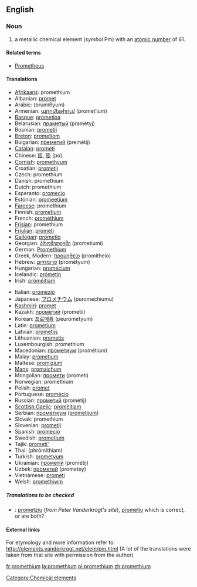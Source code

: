 {{See|Promethium}}
==English==

{{elements|Pm|neodymium|Nd|samarium|Sm}}
===Noun===
{{en-noun-unc}}
{{wikipedia}}

# a metallic chemical element (''symbol'' Pm) with an [[atomic number]] of 61.

====Related terms====
*[[w:Prometheus|Prometheus]]<!--from which "promethium" is derived-->

====Translations====
{{top}}
*[[Afrikaans]]: promethium
*Albanian: [[promet]]
*Arabic: {{ARchar|[[بروميثيوم]]}} (brumíθyum) {{m}}
*Armenian: [[պրոմեթիում]] (promet‘ium)
*[[Basque]]: [[prometioa]]
*Belarusian: [[праметый]] (pramétyj) {{m}}
*Bosnian: [[prometij]]
*[[Breton]]: [[prometiom]]
*Bulgarian: [[преметий]] (premétij) {{m}}
*[[Catalan]]: [[prometi]]
*Chinese: [[鉕]], [[钷]] (po)
*[[Cornish]]: [[promethyum]]
*Croatian: [[prometij]]
*Czech: promethium
*Danish: promethium
*Dutch: promethium {{n}}
*Esperanto: [[promecio]]
*Estonian: [[promeetium]]
*[[Faroese]]: promethium
*Finnish: [[prometium]]
*French: [[prométhium]] {{m}}
*[[Frisian]]: promethium
*[[Friulian]]: [[prometi]]
*[[Gallegan]]: [[prometio]]
*Georgian: [[პრომეთიუმი]] (prometiumi)
*German: [[Promethium]] {{n}}
*Greek, Modern: [[προμηθείο]] (promitheío) {{n}}
*Hebrew: [[פרומתיום]] (prométyum)
*Hungarian: [[promécium]]
*Icelandic: [[prómetín]]
*Irish: [[próméitiam]]
{{mid}}
*Italian: [[promezio]] {{m}}
*Japanese: [[プロメチウム]] (puromechiumu)
*[[Kashmiri]]: [[promet]]
*Kazakh: [[прометий]] (prometii)
*Korean: [[프로메튬]] (peurometyum)
*Latin: [[prometium]]
*Latvian: [[prometijs]]
*Lithuanian: [[prometis]]
*Luxembourgish: promethium
*Macedonian: [[прометиум]] (prométium) {{m}}
*Malay: [[prometium]]
*Maltese: [[promizjum]]
*[[Manx]]: [[promaiçhum]]
*Mongolian: [[промети]] (prometi)
*Norwegian: promethium
*Polish: [[promet]] {{m}}
*Portuguese: [[promécio]] {{m}}
*Russian: [[прометий]] (prométij) {{m}}
*[[Scottish Gaelic]]: [[promèitiam]]
*Serbian: [[прометиjум]] ([[prometijum]]) {{m}}
*Slovak: promethium
*Slovenian: [[prometij]]
*Spanish: [[promecio]] {{m}}
*Swedish: [[prometium]]
*Tajik: [[prometi']]
*Thai: {{THchar|[[โพรมีเทียม]]}} (phrōmīthiam)
*Turkish: [[prometyum]]
*Ukrainian: [[прометій]] (prométij) {{m}}
*Uzbek: [[прометей]] (prometey)
*Vietnamese: [[prometi]]
*Welsh: [[promethiwm]]
{{bottom}}

=====Translations to be checked=====
<!--Remove this section once all of the translations below have been moved into the tables above.-->
{{checktrans}}

*{{ttbc|Romanian}}: [[prometziu]] (''from Peter Vanderkrogt's site''), [[prometiu]] {{n}} which is correct, or are both?

====External links====
For etymology and more information refer to:
http://elements.vanderkrogt.net/elem/pm.html
(A lot of the translations were taken from that site with permission from the author)

[[Category:Chemical elements]]

[[fr:promethium]]
[[la:promethium]]
[[pl:promethium]]
[[zh:promethium]]